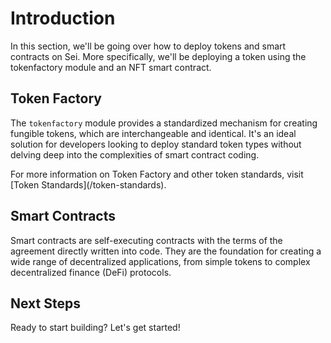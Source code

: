 
# Introduction

In this section, we'll be going over how to deploy tokens and smart contracts on Sei. More specifically, we'll be deploying a token using the tokenfactory module and an NFT smart contract.

## Token Factory

The `tokenfactory` module provides a standardized mechanism for creating fungible tokens, which are interchangeable and identical. It's an ideal solution for developers looking to deploy standard token types without delving deep into the complexities of smart contract coding.

<Callout type="info">
  For more information on Token Factory and other token standards, visit [Token
  Standards](/token-standards).
</Callout>

## Smart Contracts

Smart contracts are self-executing contracts with the terms of the agreement directly written into code. They are the foundation for creating a wide range of decentralized applications, from simple tokens to complex decentralized finance (DeFi) protocols.

## Next Steps

Ready to start building? Let's get started!

<Cards>
  <Card
      title="Installing Seid"
      href="/quickstart/installing-seid"
  />
  <Card
    title="Token Factory Tutorial"
    href="/quickstart/tokenfactory-tutorial"
  />
  <Card
    title="NFT Contract Tutorial"
    href="/quickstart/nft-contract-tutorial"
  />
</Cards>

<HelpCallout />
